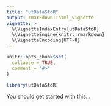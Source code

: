 ```yaml
---
title: "utDataStoR"
output: rmarkdown::html_vignette
vignette: >
  %\VignetteIndexEntry{utDataStoR}
  %\VignetteEngine{knitr::rmarkdown}
  %\VignetteEncoding{UTF-8}
---
```


```r
knitr::opts_chunk$set(
  collapse = TRUE,
  comment = "#>"
)
```

```r
library(utDataStoR)
```

You should get started with this...
